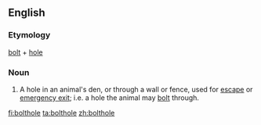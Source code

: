 {{also|bolt-hole}}
==English==

===Etymology===
[[bolt]] + [[hole]]

===Noun===
{{en-noun|sg=[[bolt]][[hole]]}}

# A hole in an animal's den, or through a wall or fence, used for [[escape]] or [[emergency exit]]; i.e. a hole the animal may [[bolt]] through.

[[fi:bolthole]]
[[ta:bolthole]]
[[zh:bolthole]]